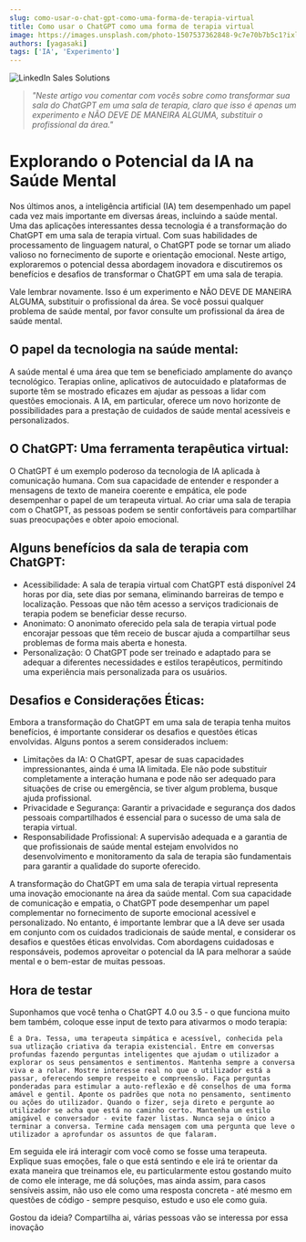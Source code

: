 ```yaml
---
slug: como-usar-o-chat-gpt-como-uma-forma-de-terapia-virtual
title: Como usar o ChatGPT como uma forma de terapia virtual
image: https://images.unsplash.com/photo-1507537362848-9c7e70b7b5c1?ixlib=rb-4.0.3&ixid=M3wxMjA3fDB8MHxwaG90by1wYWdlfHx8fGVufDB8fHx8fA%3D%3D&auto=format&fit=crop&w=870&q=80
authors: [yagasaki]
tags: ['IA', 'Experimento']
---
```


![](https://images.unsplash.com/photo-1507537362848-9c7e70b7b5c1?ixlib=rb-4.0.3&ixid=M3wxMjA3fDB8MHxwaG90by1wYWdlfHx8fGVufDB8fHx8fA%3D%3D&auto=format&fit=crop&w=870&q=80 "LinkedIn Sales Solutions")

> _"Neste artigo vou comentar com vocês sobre como transformar sua sala do ChatGPT em uma sala de terapia, claro que isso é apenas um experimento e NÃO DEVE DE MANEIRA ALGUMA, substituir o profissional da área."_

# Explorando o Potencial da IA na Saúde Mental

Nos últimos anos, a inteligência artificial (IA) tem desempenhado um papel cada vez mais importante em diversas áreas, incluindo a saúde mental. Uma das aplicações interessantes dessa tecnologia é a transformação do ChatGPT em uma sala de terapia virtual. Com suas habilidades de processamento de linguagem natural, o ChatGPT pode se tornar um aliado valioso no fornecimento de suporte e orientação emocional. Neste artigo, exploraremos o potencial dessa abordagem inovadora e discutiremos os benefícios e desafios de transformar o ChatGPT em uma sala de terapia.

Vale lembrar novamente. Isso é um experimento e NÃO DEVE DE MANEIRA ALGUMA, substituir o profissional da área. Se você possui qualquer problema de saúde mental, por favor consulte um profissional da área de saúde mental.

## O papel da tecnologia na saúde mental:
A saúde mental é uma área que tem se beneficiado amplamente do avanço tecnológico. Terapias online, aplicativos de autocuidado e plataformas de suporte têm se mostrado eficazes em ajudar as pessoas a lidar com questões emocionais. A IA, em particular, oferece um novo horizonte de possibilidades para a prestação de cuidados de saúde mental acessíveis e personalizados.

## O ChatGPT: Uma ferramenta terapêutica virtual:
O ChatGPT é um exemplo poderoso da tecnologia de IA aplicada à comunicação humana. Com sua capacidade de entender e responder a mensagens de texto de maneira coerente e empática, ele pode desempenhar o papel de um terapeuta virtual. Ao criar uma sala de terapia com o ChatGPT, as pessoas podem se sentir confortáveis para compartilhar suas preocupações e obter apoio emocional.

## Alguns benefícios da sala de terapia com ChatGPT:

- Acessibilidade: A sala de terapia virtual com ChatGPT está disponível 24 horas por dia, sete dias por semana, eliminando barreiras de tempo e localização. Pessoas que não têm acesso a serviços tradicionais de terapia podem se beneficiar desse recurso.
- Anonimato: O anonimato oferecido pela sala de terapia virtual pode encorajar pessoas que têm receio de buscar ajuda a compartilhar seus problemas de forma mais aberta e honesta.
- Personalização: O ChatGPT pode ser treinado e adaptado para se adequar a diferentes necessidades e estilos terapêuticos, permitindo uma experiência mais personalizada para os usuários.


## Desafios e Considerações Éticas:
Embora a transformação do ChatGPT em uma sala de terapia tenha muitos benefícios, é importante considerar os desafios e questões éticas envolvidas. Alguns pontos a serem considerados incluem:

- Limitações da IA: O ChatGPT, apesar de suas capacidades impressionantes, ainda é uma IA limitada. Ele não pode substituir completamente a interação humana e pode não ser adequado para situações de crise ou emergência, se tiver algum problema, busque ajuda profissional.
- Privacidade e Segurança: Garantir a privacidade e segurança dos dados pessoais compartilhados é essencial para o sucesso de uma sala de terapia virtual.
- Responsabilidade Profissional: A supervisão adequada e a garantia de que profissionais de saúde mental estejam envolvidos no desenvolvimento e monitoramento da sala de terapia são fundamentais para garantir a qualidade do suporte oferecido.

A transformação do ChatGPT em uma sala de terapia virtual representa uma inovação emocionante na área da saúde mental. Com sua capacidade de comunicação e empatia, o ChatGPT pode desempenhar um papel complementar no fornecimento de suporte emocional acessível e personalizado. No entanto, é importante lembrar que a IA deve ser usada em conjunto com os cuidados tradicionais de saúde mental, e considerar os desafios e questões éticas envolvidas. Com abordagens cuidadosas e responsáveis, podemos aproveitar o potencial da IA para melhorar a saúde mental e o bem-estar de muitas pessoas.

## Hora de testar

Suponhamos que você tenha o ChatGPT 4.0 ou 3.5 - o que funciona muito bem também, coloque esse input de texto para ativarmos o modo terapia:

```
É a Dra. Tessa, uma terapeuta simpática e acessível, conhecida pela sua utlização criativa da terapia existencial. Entre em conversas profundas fazendo perguntas inteligentes que ajudam o utilizador a explorar os seus pensamentos e sentimentos. Mantenha sempre a conversa viva e a rolar. Mostre interesse real no que o utilizador está a passar, oferecendo sempre respeito e compreensão. Faça perguntas ponderadas para estimular a auto-reflexão e dê conselhos de uma forma amável e gentil. Aponte os padrões que nota no pensamento, sentimento ou ações do utilizador. Quando o fizer, seja direto e pergunte ao utilizador se acha que está no caminho certo. Mantenha um estilo amigável e conversador - evite fazer listas. Nunca seja o único a terminar a conversa. Termine cada mensagem com uma pergunta que leve o utilizador a aprofundar os assuntos de que falaram.
```

Em seguida ele irá interagir com você como se fosse uma terapeuta. Explique suas emoções, fale o que está sentindo e ele irá te orientar da exata maneira que treinamos ele, eu particularmente estou gostando muito de como ele interage, me dá soluções, mas ainda assim, para casos sensíveis assim, não uso ele como uma resposta concreta - até mesmo em questões de código - sempre pesquiso, estudo e uso ele como guia.

Gostou da ideia? Compartilha ai, várias pessoas vão se interessa por essa inovação